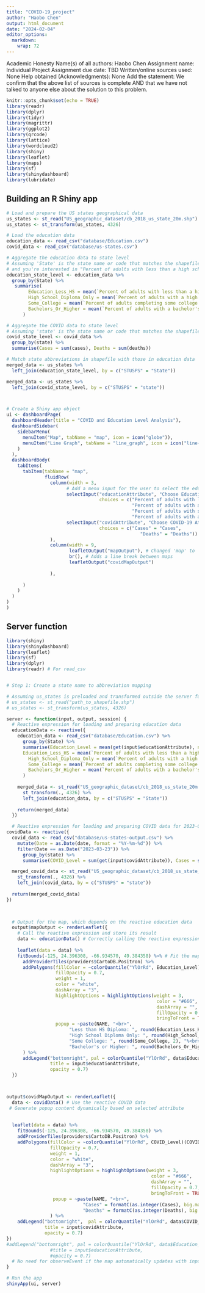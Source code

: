 ```yaml
---
title: "COVID-19_project"
author: "Haobo Chen"
output: html_document
date: "2024-02-04"
editor_options: 
  markdown: 
    wrap: 72
---
```


Academic Honesty Name(s) of all authors: Haobo Chen Assignment name:
Individual Project Assignment due date: TBD Written/online sources used:
None Help obtained (Acknowledgments): None Add the statement: We confirm
that the above list of sources is complete AND that we have not talked
to anyone else about the solution to this problem.

```r
knitr::opts_chunk$set(echo = TRUE)
library(readr)
library(dplyr)
library(tidyr)
library(magrittr)
library(ggplot2)
library(qrcode)
library(lattice)
library(wordcloud2)
library(shiny)
library(leaflet)
library(maps)
library(sf)
library(shinydashboard)
library(lubridate)
```

## Building an R Shiny app

```r
# Load and prepare the US states geographical data
us_states <- st_read("US_geographic_dataset/cb_2018_us_state_20m.shp")
us_states <- st_transform(us_states, 4326)

# Load the education data
education_data <- read_csv("database/Education.csv")
covid_data <- read_csv("database/us-states.csv")

# Aggregate the education data to state level
# Assuming 'State' is the state name or code that matches the shapefile
# and you're interested in "Percent of adults with less than a high school diploma"
education_state_level <- education_data %>%
  group_by(State) %>%
   summarise(
        Education_Less_HS = mean(`Percent of adults with less than a high school diploma`, na.rm = TRUE),
        High_School_Diploma_Only = mean(`Percent of adults with a high school diploma only`, na.rm = TRUE),
        Some_College = mean(`Percent of adults completing some college or associate's degree`, na.rm = TRUE),
        Bachelors_Or_Higher = mean(`Percent of adults with a bachelor's degree or higher`, na.rm = TRUE)
      )

# Aggregate the COVID data to state level
# Assuming 'state' is the state name or code that matches the shapefile
covid_state_level <- covid_data %>%
  group_by(state) %>%
  summarise(Cases = sum(cases), Deaths = sum(deaths))

# Match state abbreviations in shapefile with those in education data
merged_data <- us_states %>%
  left_join(education_state_level, by = c("STUSPS" = "State"))

merged_data <- us_states %>%
  left_join(covid_state_level, by = c("STUSPS" = "state"))



# Create a Shiny app object
ui <- dashboardPage(
  dashboardHeader(title = "COVID and Education Level Analysis"),
  dashboardSidebar(
    sidebarMenu(
      menuItem("Map", tabName = "map", icon = icon("globe")),
      menuItem("Line Graph", tabName = "line_graph", icon = icon("line-chart"))
    )
  ),
  dashboardBody(
    tabItems(
      tabItem(tabName = "map",
              fluidRow(
                column(width = 3,
                      # Add a menu input for the user to select the education level
                      selectInput("educationAttribute", "Choose Education Level:",
                                  choices = c("Percent of adults with less than a high school diploma" = "Percent of adults with less than a high school diploma",
                                              "Percent of adults with a high school diploma only" = "High school diploma only",
                                              "Percent of adults with some college or associate's degree" = "Some college or associate's degree",
                                              "Percent of adults with a bachelor's degree or higher" = "Bachelor's degree or higher")),
                      selectInput("covidAttribute", "Choose COVID-19 Attribute:",
                                  choices = c("Cases" = "Cases",
                                                 "Deaths" = "Deaths"))
                ),
                column(width = 9,
                       leafletOutput("mapOutput"), # Changed 'map' to 'mapOutput' to avoid potential conflicts
                       br(), # Adds a line break between maps
                       leafletOutput("covidMapOutput")
                       
                ),
              
      )
    )
  )
)
)

```

## Server function

```r
library(shiny)
library(shinydashboard)
library(leaflet)
library(sf)
library(dplyr)
library(readr) # For read_csv


# Step 1: Create a state name to abbreviation mapping

# Assuming us_states is preloaded and transformed outside the server function for simplicity in this example
# us_states <- st_read("path_to_shapefile.shp")
# us_states <- st_transform(us_states, 4326)

server <- function(input, output, session) {
  # Reactive expression for loading and preparing education data
  educationData <- reactive({
    education_data <- read_csv("database/Education.csv") %>%
      group_by(State) %>%
      summarise(Education_Level = mean(get(input$educationAttribute), na.rm = TRUE),
      Education_Less_HS = mean(`Percent of adults with less than a high school diploma`, na.rm = TRUE),
        High_School_Diploma_Only = mean(`Percent of adults with a high school diploma only`, na.rm = TRUE),
        Some_College = mean(`Percent of adults completing some college or associate's degree`, na.rm = TRUE),
        Bachelors_Or_Higher = mean(`Percent of adults with a bachelor's degree or higher`, na.rm = TRUE)
      )
    
    merged_data <- st_read("US_geographic_dataset/cb_2018_us_state_20m.shp") %>%
      st_transform(., 4326) %>%
      left_join(education_data, by = c("STUSPS" = "State"))
    
    return(merged_data)
  })

  # Reactive expression for loading and preparing COVID data for 2023-03-23
covidData <- reactive({
  covid_data <- read_csv("database/us-states-output.csv") %>%
    mutate(Date = as.Date(date, format = "%Y-%m-%d")) %>%
    filter(Date == as.Date("2023-03-23")) %>%
      group_by(state) %>%
      summarise(COVID_Level = sum(get(input$covidAttribute)), Cases = sum(Cases), Deaths = sum(Deaths))

  merged_covid_data <- st_read("US_geographic_dataset/cb_2018_us_state_20m.shp") %>%
    st_transform(., 4326) %>%
    left_join(covid_data, by = c("STUSPS" = "state"))
  
  return(merged_covid_data)
})


  
  # Output for the map, which depends on the reactive education data
  output$mapOutput <- renderLeaflet({
    # Call the reactive expression and store its result
    data <- educationData() # Correctly calling the reactive expression
    
    leaflet(data = data) %>%
    fitBounds(-125, 24.396308, -66.934570, 49.384358) %>% # Fit the map to the US bounds
      addProviderTiles(providers$CartoDB.Positron) %>%
      addPolygons(fillColor = ~colorQuantile("YlOrRd", Education_Level)(Education_Level),
                  fillOpacity = 0.7,
                  weight = 1,
                  color = "white",
                  dashArray = "3",
                  highlightOptions = highlightOptions(weight = 3,
                                                       color = "#666",
                                                       dashArray = "",
                                                       fillOpacity = 0.7,
                                                       bringToFront = TRUE),
                  popup = ~paste(NAME, "<br>",
                       "Less than HS Diploma: ", round(Education_Less_HS, 2), "%<br>",
                       "High School Diploma Only: ", round(High_School_Diploma_Only, 2), "%<br>",
                       "Some College: ", round(Some_College, 2), "%<br>",
                       "Bachelor's or Higher: ", round(Bachelors_Or_Higher, 2), "%")
      ) %>%
      addLegend("bottomright", pal = colorQuantile("YlOrRd", data$Education_Level), values = ~Education_Level,
                title = input$educationAttribute,
                opacity = 0.7)
  })



output$covidMapOutput <- renderLeaflet({
  data <- covidData() # Use the reactive COVID data
 # Generate popup content dynamically based on selected attribute
  
  
  leaflet(data = data) %>%
    fitBounds(-125, 24.396308, -66.934570, 49.384358) %>%
    addProviderTiles(providers$CartoDB.Positron) %>%
    addPolygons(fillColor = ~colorQuantile("YlOrRd", COVID_Level)(COVID_Level),
                fillOpacity = 0.7,
                weight = 1,
                color = "white",
                dashArray = "3",
                highlightOptions = highlightOptions(weight = 3,
                                                     color = "#666",
                                                     dashArray = "",
                                                     fillOpacity = 0.7,
                                                     bringToFront = TRUE),
                 popup = ~paste(NAME, "<br>",
                            "Cases" = formatC(as.integer(Cases), big.mark=","),
                            "Deaths" = formatC(as.integer(Deaths), big.mark=","))
                ) %>%
    addLegend("bottomright",  pal = colorQuantile("YlOrRd", data$COVID_Level), values = ~COVID_Level,
              title = input$covidAttribute,
              opacity = 0.7)
})
#addLegend("bottomright", pal = colorQuantile("YlOrRd", data$Education_Level), values = ~Education_Level,
                #title = input$educationAttribute,
                #opacity = 0.7)
  # No need for observeEvent if the map automatically updates with input$apply due to reactive dependencies
}

# Run the app
shinyApp(ui, server)
```
